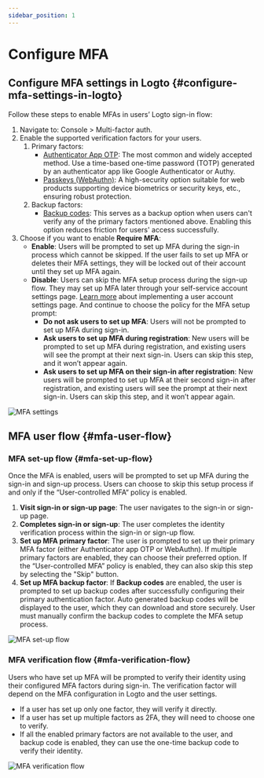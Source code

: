 ```yaml
---
sidebar_position: 1
---
```


# Configure MFA

## Configure MFA settings in Logto \{#configure-mfa-settings-in-logto}

Follow these steps to enable MFAs in users’ Logto sign-in flow:

1. Navigate to: <CloudLink to="/mfa">Console > Multi-factor auth</CloudLink>.
2. Enable the supported verification factors for your users.
   1. Primary factors:
      - [Authenticator App OTP](/end-user-flows/mfa/authenticator-app-otp): The most common and widely accepted method. Use a time-based one-time password (TOTP) generated by an authenticator app like Google Authenticator or Authy.
      - [Passkeys (WebAuthn)](/end-user-flows/mfa/webauthn): A high-security option suitable for web products supporting device biometrics or security keys, etc., ensuring robust protection.
   2. Backup factors:
      - [Backup codes](/end-user-flows/mfa/backup-codes): This serves as a backup option when users can't verify any of the primary factors mentioned above. Enabling this option reduces friction for users' access successfully.
3. Choose if you want to enable **Require MFA**:
   - **Enable**: Users will be prompted to set up MFA during the sign-in process which cannot be skipped. If the user fails to set up MFA or deletes their MFA settings, they will be locked out of their account until they set up MFA again.
   - **Disable**: Users can skip the MFA setup process during the sign-up flow. They may set up MFA later through your self-service account settings page. [Learn more](/end-user-flows/account-settings/) about implementing a user account settings page. And continue to choose the policy for the MFA setup prompt:
     - **Do not ask users to set up MFA**: Users will not be prompted to set up MFA during sign-in.
     - **Ask users to set up MFA during registration**: New users will be prompted to set up MFA during registration, and existing users will see the prompt at their next sign-in. Users can skip this step, and it won’t appear again.
     - **Ask users to set up MFA on their sign-in after registration**: New users will be prompted to set up MFA at their second sign-in after registration, and existing users will see the prompt at their next sign-in. Users can skip this step, and it won’t appear again.

![MFA settings](./assets/configure-mfa.png)

## MFA user flow \{#mfa-user-flow}

### MFA set-up flow \{#mfa-set-up-flow}

Once the MFA is enabled, users will be prompted to set up MFA during the sign-in and sign-up process. Users can choose to skip this setup process if and only if the “User-controlled MFA“ policy is enabled.

1. **Visit sign-in or sign-up page**: The user navigates to the sign-in or sign-up page.
2. **Completes sign-in or sign-up**: The user completes the identity verification process within the sign-in or sign-up flow.
3. **Set up MFA primary factor**: The user is prompted to set up their primary MFA factor (either Authenticator app OTP or WebAuthn). If multiple primary factors are enabled, they can choose their preferred option. If the “User-controlled MFA” policy is enabled, they can also skip this step by selecting the "Skip" button.
4. **Set up MFA backup factor**: If **Backup codes** are enabled, the user is prompted to set up backup codes after successfully configuring their primary authentication factor. Auto generated backup codes will be displayed to the user, which they can download and store securely. User must manually confirm the backup codes to complete the MFA setup process.

![MFA set-up flow](./assets/link-mfa.png)

### MFA verification flow \{#mfa-verification-flow}

Users who have set up MFA will be prompted to verify their identity using their configured MFA factors during sign-in. The verification factor will depend on the MFA configuration in Logto and the user settings.

- If a user has set up only one factor, they will verify it directly.
- If a user has set up multiple factors as 2FA, they will need to choose one to verify.
- If all the enabled primary factors are not available to the user, and backup code is enabled, they can use the one-time backup code to verify their identity.

![MFA verification flow](./assets/verify-mfa.png)
